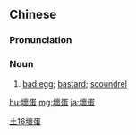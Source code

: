 {{also|坏蛋}}
==Chinese==
{{zh-forms|s=坏蛋}}

===Pronunciation===
{{zh-pron
|m=huàidàn
|c=waai6 daan6-2
|cat=n
}}

===Noun===
{{zh-noun}}

# [[bad egg]]; [[bastard]]; [[scoundrel]]

[[Category:Intermediate Mandarin|土16壞蛋]]

[[hu:壞蛋]]
[[mg:壞蛋]]
[[ja:壞蛋]]